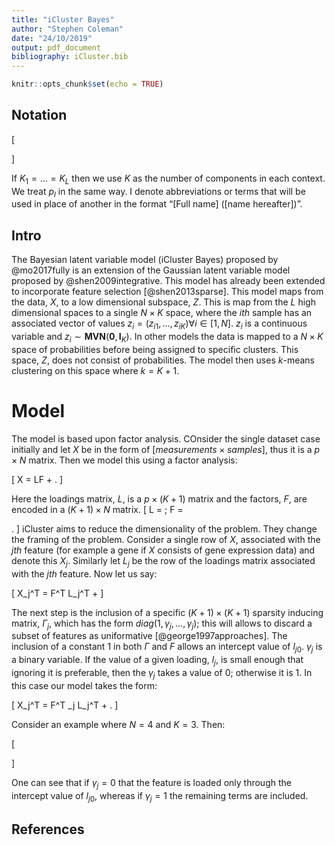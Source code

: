 ```yaml
---
title: "iCluster Bayes"
author: "Stephen Coleman"
date: "24/10/2019"
output: pdf_document
bibliography: iCluster.bib
---
```


```r
knitr::opts_chunk$set(echo = TRUE)
```

## Notation

\[
\begin{aligned}
N & & \textrm{The number of samples in the data.} \\
L & & \textrm{The number of datasets present.} \\
p_l & & \textrm{The number of measurements for each sample in the $lth$ dataset.} \\
K_l & & \textrm{The number of components present in the $lth$ dataset.} \\
X &= (X_1, \ldots, X_l) & \textrm{The datasets.} \\
X_l &= (X_{l1}, \ldots, X_{lN}) & \textrm{The observed data for the $lth$ dataset.} \\
c &= (c_1, \ldots, c_L) & \textrm{ The membership vectors for each dataset (our latent variable).} \\
c_l &= (c_{l1}, \ldots, c_{lN}) & \textrm{The context-specific component membership.} \\
C &= (C_1, \ldots, C_N) & \textrm{The global allocation vector.} \\
\pi_l &= (\pi_{l1,}\ldots, \pi_{lK_l}) & \textrm{The mixture weights in the $lth$ context.}
\end{aligned}
\]

If $K_1 = \ldots = K_L$ then we use $K$ as the number of components in each 
context. We treat $p_l$ in the same way. I denote abbreviations or terms that 
will be used in place of another in the format "[Full name] ([name hereafter])".


## Intro

The Bayesian latent variable model (iCluster Bayes) proposed by @mo2017fully is 
an extension of the Gaussian latent variable model proposed by
@shen2009integrative. This model has already been extended to incorporate 
feature selection [@shen2013sparse]. This model maps from the data, $X$, to a 
low dimensional subspace, $Z$. This is map from the $L$ high dimensional spaces
to a single $N \times K$ space, where the $ith$ sample has an associated vector 
of values $z_i = (z_{i1}, \ldots, z_{iK}) \forall i \in [1, N]$. $z_i$ is a 
continuous variable and $z_i \sim \textbf{MVN}(\mathbf{0}, \mathbf{I}_K)$. In other 
models the data is mapped to a $N \times K$ space of probabilities before being 
assigned to specific clusters. This space, $Z$, does not consist of 
probabilities. The model then uses $k$-means clustering on this space where 
$k=K+1$.


# Model

The model is based upon factor analysis. COnsider the single dataset case initially and let $X$ be in the form of [$measurements \times samples$], thus it is a $p \times N$ matrix. Then we model this using a factor analysis:

\[
X = LF + \epsilon.
\]

Here the loadings matrix, $L$, is a $p \times (K + 1)$ matrix and the factors, $F$, are encoded in a $(K + 1) \times N$ matrix. 
\[
L = \begin{bmatrix}
  l_{10} & l_{11} & \cdots & l_{1K} \\
  \vdots & \vdots & \ddots & \vdots \\
  l_{p0} & l_{p1} & \cdots & l_{pK}
\end{bmatrix}; 
F = \begin{bmatrix}
  1      & 1      & \cdots & 1      \\
  z_{11} & z_{12} & \cdots & z_{1N} \\
  \vdots & \vdots & \ddots & \vdots \\
  z_{K1} & z_{K2} & \cdots & z_{KN}
\end{bmatrix}.
\]
iCluster aims to reduce the dimensionality of the problem. They change the framing of the problem. Consider a single row of $X$, associated with the $jth$ feature (for example a gene if $X$ consists of gene expression data) and denote this $X_j$. Similarly let $L_j$ be the row of the loadings matrix associated with the $jth$ feature. Now let us say:

\[
X_j^T = F^T L_j^T + \epsilon
\]

The next step is the inclusion of a specific $(K + 1) \times (K + 1)$ sparsity inducing matrix, $\Gamma_j$, which has the form $diag(1, \gamma_j, \ldots, \gamma_j)$; this will allows to discard a subset of features as uniformative [@george1997approaches]. The inclusion of a constant 1 in both $\Gamma$ and $F$ allows an intercept value of $l_{j0}$. $\gamma_j$ is a binary variable. If the value of a given loading, $l_j$, is small enough that ignoring it is preferable, then the $\gamma_j$ takes a value of 0; otherwise it is 1. In this case our model takes the form:

\[
X_j^T = F^T \Gamma_j L_j^T + \epsilon.
\]

Consider an example where $N=4$ and $K=3$. Then:

\[
\begin{aligned}
\begin{bmatrix} 
  x_{j1} \\
  x_{j2} \\
  x_{j3} \\
  x_{j4}
\end{bmatrix} &= \begin{bmatrix}
 1 & z_{11} & z_{12} \\
 1 & z_{21} & z_{22} \\
 1 & z_{31} & z_{32} \\
 1 & z_{41} & z_{42}
 \end{bmatrix} \begin{bmatrix}
 1 & 0 & 0 \\
 0 & \gamma_j & 0 \\
 0 & 0 & \gamma_j
 \end{bmatrix} \begin{bmatrix}
 l_{j0} \\
 l_{j1} \\
 l_{j2}
 \end{bmatrix} \\
 & = \begin{bmatrix}
 1 & z_{11} \gamma_j & z_{12} \gamma_j \\
 1 & z_{21} \gamma_j & z_{22} \gamma_j\\
 1 & z_{31} \gamma_j & z_{32} \gamma_j\\
 1 & z_{41} \gamma_j & z_{42} \gamma_j
 \end{bmatrix} \begin{bmatrix}
 l_{j0} \\
 l_{j1} \\
 l_{j2}
 \end{bmatrix} \\
 & = \begin{bmatrix}
 l_{j0} + \gamma_j (z_{11}l_{j1} + z_{12} l_{j2}) \\
 l_{j0} + \gamma_j (z_{21}l_{j1} + z_{22} l_{j2}) \\
 l_{j0} + \gamma_j (z_{31}l_{j1} + z_{32} l_{j2}) \\
 l_{j0} + \gamma_j (z_{41}l_{j1} + z_{42} l_{j2})
 \end{bmatrix} 
\end{aligned}
\]

One can see that if $\gamma_j=0$ that the feature is loaded only through the intercept value of $l_{j0}$, whereas if $\gamma_j=1$ the remaining terms are included.


## References